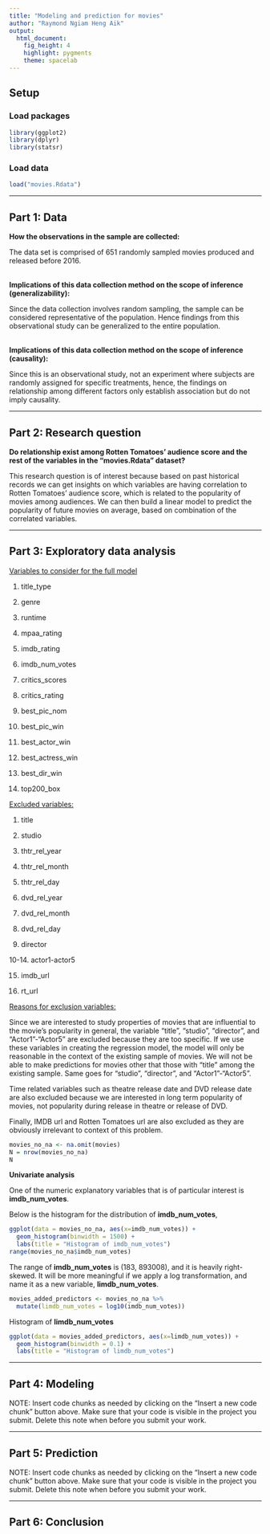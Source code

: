 ```yaml
---
title: "Modeling and prediction for movies"
author: "Raymond Ngiam Heng Aik"
output: 
  html_document: 
    fig_height: 4
    highlight: pygments
    theme: spacelab
---
```


## Setup

### Load packages

```r
library(ggplot2)
library(dplyr)
library(statsr)
```

### Load data

```r
load("movies.Rdata")
```



* * *

## Part 1: Data

**How the observations in the sample are collected:**

The data set is comprised of 651 randomly sampled movies produced and released before 2016.
<br></br>

**Implications of this data collection method on the scope of inference (generalizability):**

Since the data collection involves random sampling, the sample can be considered representative of the population. Hence findings from this observational study can be generalized to the entire population.
<br></br>

**Implications of this data collection method on the scope of inference (causality):**

Since this is an observational study, not an experiment where subjects are randomly assigned for specific treatments, hence, the findings on relationship among different factors only establish association but do not imply causality.

* * *

## Part 2: Research question

**Do relationship exist among Rotten Tomatoes' audience score and the rest of the variables in the "movies.Rdata" dataset?**

This research question is of interest because based on past historical records we can get insights on which variables are having correlation to Rotten Tomatoes' audience score, which is related to the popularity of movies among audiences. We can then build a linear model to predict the popularity of future movies on average, based on combination of the correlated variables. 

* * *

## Part 3: Exploratory data analysis

<span style="text-decoration:underline">Variables to consider for the full model</span>

1. title_type

2. genre

3. runtime

4. mpaa_rating

5. imdb_rating

6. imdb_num_votes

7. critics_scores

8. critics_rating

9. best_pic_nom

10. best_pic_win

11. best_actor_win

12. best_actress_win

13. best_dir_win

14. top200_box

<span style="text-decoration:underline">Excluded variables:</span>

1. title

2. studio

3. thtr_rel_year

4. thtr_rel_month

5. thtr_rel_day

6. dvd_rel_year

7. dvd_rel_month

8. dvd_rel_day

9. director

10-14. actor1-actor5

15. imdb_url

16. rt_url

<span style="text-decoration:underline">Reasons for exclusion variables:</span>

Since we are interested to study properties of movies that are influential to the movie's popularity in general, the variable "title", "studio", "director", and "Actor1"-"Actor5" are excluded because they are too specific. If we use these variables in creating the regression model, the model will only be reasonable in the context of the existing sample of movies. We will not be able to make predictions for movies other that those with "title" among the existing sample. Same goes for "studio", "director", and "Actor1"-"Actor5".

Time related variables such as theatre release date and DVD release date are also excluded because we are interested in long term popularity of movies, not popularity during release in theatre or release of DVD.

Finally, IMDB url and Rotten Tomatoes url are also excluded as they are obviously irrelevant to context of this problem.

```r
movies_no_na <- na.omit(movies)
N = nrow(movies_no_na)
N
```

**Univariate analysis**

One of the numeric explanatory variables that is of particular interest is **imdb_num_votes**.

Below is the histogram for the distribution of **imdb_num_votes**,

```r
ggplot(data = movies_no_na, aes(x=imdb_num_votes)) +
  geom_histogram(binwidth = 1500) +
  labs(title = "Histogram of imdb_num_votes")
range(movies_no_na$imdb_num_votes)
```

The range of **imdb_num_votes** is (183, 893008), and it is heavily right-skewed. It will be more meaningful if we apply a log transformation, and name it as a new variable, **limdb_num_votes**.

```r
movies_added_predictors <- movies_no_na %>%
  mutate(limdb_num_votes = log10(imdb_num_votes))
```

Histogram of **limdb_num_votes**
```r
ggplot(data = movies_added_predictors, aes(x=limdb_num_votes)) +
  geom_histogram(binwidth = 0.1) +
  labs(title = "Histogram of limdb_num_votes")
```

* * *

## Part 4: Modeling

NOTE: Insert code chunks as needed by clicking on the "Insert a new code chunk" 
button above. Make sure that your code is visible in the project you submit. 
Delete this note when before you submit your work.

* * *

## Part 5: Prediction

NOTE: Insert code chunks as needed by clicking on the "Insert a new code chunk" 
button above. Make sure that your code is visible in the project you submit. 
Delete this note when before you submit your work.

* * *

## Part 6: Conclusion

